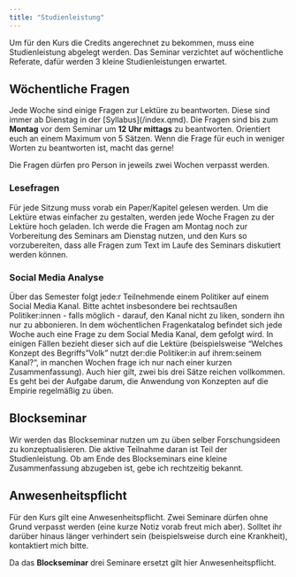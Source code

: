 ```yaml
---
title: "Studienleistung"
---
```


Um für den Kurs die Credits angerechnet zu bekommen, muss eine Studienleistung abgelegt werden. Das Seminar verzichtet auf wöchentliche Referate, dafür werden 3 kleine Studienleistungen erwartet.

## Wöchentliche Fragen

Jede Woche sind einige Fragen zur Lektüre zu beantworten. Diese sind immer ab Dienstag in der \[Syllabus\](/index.qmd). Die Fragen sind bis zum **Montag** vor dem Seminar um **12 Uhr mittags** zu beantworten. Orientiert euch an einem Maximum von 5 Sätzen. Wenn die Frage für euch in weniger Worten zu beantworten ist, macht das gerne!

Die Fragen dürfen pro Person in jeweils zwei Wochen verpasst werden.

### Lesefragen

Für jede Sitzung muss vorab ein Paper/Kapitel gelesen werden. Um die Lektüre etwas einfacher zu gestalten, werden jede Woche Fragen zu der Lektüre hoch geladen. Ich werde die Fragen am Montag noch zur Vorbereitung des Seminars am Dienstag nutzen, und den Kurs so vorzubereiten, dass alle Fragen zum Text im Laufe des Seminars diskutiert werden können.

### Social Media Analyse

Über das Semester folgt jede:r Teilnehmende einem Politiker auf einem Social Media Kanal. Bitte achtet insbesondere bei rechtsaußen Politiker:innen - falls möglich - darauf, den Kanal nicht zu liken, sondern ihn nur zu abbonieren. In dem wöchentlichen Fragenkatalog befindet sich jede Woche auch eine Frage zu dem Social Media Kanal, dem gefolgt wird. In einigen Fällen bezieht dieser sich auf die Lektüre (beispielsweise "Welches Konzept des Begriffs"Volk" nutzt der:die Politiker:in auf ihrem:seinem Kanal?", in manchen Wochen frage ich nur nach einer kurzen Zusammenfassung). Auch hier gilt, zwei bis drei Sätze reichen vollkommen. Es geht bei der Aufgabe darum, die Anwendung von Konzepten auf die Empirie regelmäßig zu üben.

## Blockseminar

Wir werden das Blockseminar nutzen um zu üben selber Forschungsideen zu konzeptualisieren. Die aktive Teilnahme daran ist Teil der Studienleistung. Ob am Ende des Blockseminars eine kleine Zusammenfassung abzugeben ist, gebe ich rechtzeitig bekannt.

## Anwesenheitspflicht

Für den Kurs gilt eine Anwesenheitspflicht. Zwei Seminare dürfen ohne Grund verpasst werden (eine kurze Notiz vorab freut mich aber). Solltet ihr darüber hinaus länger verhindert sein (beispielsweise durch eine Krankheit), kontaktiert mich bitte.

Da das **Blockseminar** drei Seminare ersetzt gilt hier Anwesenheitspflicht.
